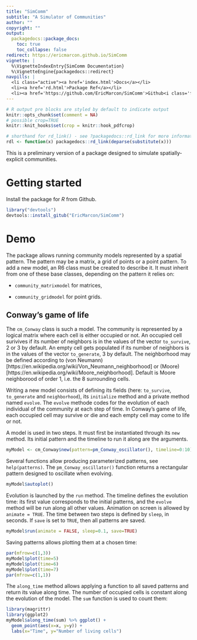 ```yaml
---
title: "SimComm"
subtitle: "A Simulator of Communities"
author: ""
copyright: ""
output:
  packagedocs::package_docs:
    toc: true
    toc_collapse: false
redirect: https://ericmarcon.github.io/SimComm
vignette: |
  %\VignetteIndexEntry{SimComm Documentation}
  %\VignetteEngine{packagedocs::redirect}
navpills: |
  <li class="active"><a href='index.html'>Docs</a></li>
  <li><a href='rd.html'>Package Ref</a></li>
  <li><a href='https://github.com/EricMarcon/SimComm'>Github<i class='fa fa-github'></i></a></li>
---
```


```r
# R output pre blocks are styled by default to indicate output
knitr::opts_chunk$set(comment = NA)
# possible crop=TRUE
knitr::knit_hooks$set(crop = knitr::hook_pdfcrop)

# shorthand for rd_link() - see ?packagedocs::rd_link for more information
rdl <- function(x) packagedocs::rd_link(deparse(substitute(x)))
```

This is a preliminary version of a package designed to simulate spatially-explicit communities.

# Getting started

Install the package for _R_ from Github.

```r
library("devtools")
devtools::install_gitub("EricMarcon/SimComm")
```


# Demo

The package allows running community models represented by a spatial pattern.
The pattern may be a matrix, a grid of points or a point pattern.
To add a new model, an R6 class must be created to describe it.
It must inherit from one of these base classes, depending on the pattern it relies on:

- `community_matrixmodel` for matrices,

- `community_gridmodel` for point grids.


## Conway's game of life

The `cm_Conway` class is such a model.
The community is represented by a logical matrix where each cell is either occupied or not.
An occupied cell surivives if its number of neighbors is in the values of the vector `to_survive`, 2 or 3 by default. 
An empty cell gets populated if its number of neighbors is in the values of the vector `to_generate`, 3 by default.
The neighborhood may be defined according to (von Neumann)[https://en.wikipedia.org/wiki/Von_Neumann_neighborhood] or (Moore)[https://en.wikipedia.org/wiki/Moore_neighborhood]. Default is Moore neighborood of order 1, i.e. the 8 surrounding cells.

Writing a new model consists of defining its fields (here: `to_survive`, `to_generate` and `neighborhood`), its `initialize` method and a private method named `evolve`.
The `evolve` methode codes for the evolution of each individual of the community at each step of time.
In Conway's game of life, each occupied cell may survive or die and each empty cell may come to life or not.

A model is used in two steps.
It must first be instantiated through its `new` method. 
Its initial pattern and the timeline to run it along are the arguments.

```r
myModel <- cm_Conway$new(pattern=pm_Conway_oscillator(), timeline=0:10)

```

Several functions allow producing parameterized patterns, see `help(patterns)`.
The `pm_Conway_oscillator()` function returns a rectangular pattern designed to oscillate when evolving.

```r
myModel$autoplot()

```

Evolution is launched by the `run` method.
The timeline defines the evolution time: its first value corresponds to the initial patterns, and the `evolve` method will be run along all other values.
Animation on screen is allowed by `animate = TRUE`.
The time between two steps is defined by `sleep`, in seconds.
If `save` is set to `TRUE`, then all patterns are saved.

```r
myModel$run(animate = FALSE, sleep=0.1, save=TRUE)
```

Saving patterns allows plotting them at a chosen time:

```r
par(mfrow=c(1,3))
myModel$plot(time=5)
myModel$plot(time=6)
myModel$plot(time=7)
par(mfrow=c(1,1))
```
The `along_time` method allows applying a function to all saved patterns and return its value along time.
The number of occupied cells is constant along the evolution of the model.
The `sum` function is used to count them:

```r
library(magrittr)
library(ggplot2)
myModel$along_time(sum) %>% ggplot() +
  geom_point(aes(x=x, y=y)) +
  labs(x="Time", y="Number of living cells")
```

